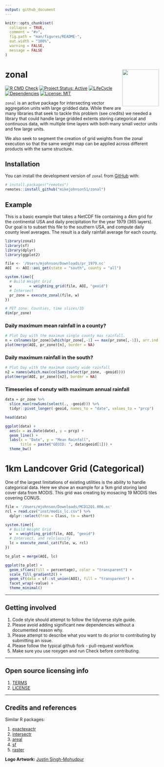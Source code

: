 ```yaml
---
output: github_document
---
```


<!-- README.md is generated from README.Rmd. Please edit that file -->

```r
knitr::opts_chunk$set(
  collapse = TRUE,
  comment = "#>",
  fig.path = "man/figures/README-",
  out.width = "100%",
  warning = FALSE,
  message = FALSE
)
```

# zonal <img src="man/figures/logo.png" align="right" alt="" width="120" />

<!-- badges: start -->
[![R CMD Check](https://github.com/mikejohnson51/zonal/actions/workflows/R-CMD-check.yaml/badge.svg)](https://github.com/mikejohnson51/zonal/actions/workflows/R-CMD-check.yaml)
[![Project Status: Active](https://www.repostatus.org/badges/latest/active.svg)](https://www.repostatus.org/#active)
[![LifeCycle](man/figures/lifecycle/lifecycle-experimental.svg)](https://lifecycle.r-lib.org/articles/stages.html#experimental)
[![Dependencies](https://img.shields.io/badge/dependencies-9/27-orange?style=flat)](#)
[![License: MIT](https://img.shields.io/badge/License-MIT-yellow.svg)](https://choosealicense.com/licenses/mit/)
<!-- badges: end -->

`zonal` is an active package for intersecting vector aggregation units with large gridded data. While there are many libraries that seek to tackle this problem (see credits) we needed a library that could handle large gridded extents storing categorical and continuous data, with multiple time layers with both many small vector units and few large units.

We also seek to segment the creation of grid weights from the zonal execution so that the same weight map can be applied across different products with the same structure.

## Installation

You can install the development version of `zonal` from [GitHub](https://github.com/) with:

``` r
# install.packages("remotes")
remotes::install_github("mikejohnson51/zonal")
```
## Example

This is a basic example that takes a NetCDF file containing a 4km grid for the continental USA and daily precipitation for the year 1979 (365 layers). Our goal is to subset this file to the southern USA, and compute daily county level averages. The result is a daily rainfall average for each county.

```r
library(zonal)
library(sf)
library(dplyr)
library(ggplot2)

file <- '/Users/mjohnson/Downloads/pr_1979.nc'
AOI  <- AOI::aoi_get(state = "south", county = "all") 

system.time({
  # Build Weight Grid
  w        = weighting_grid(file, AOI, "geoid")
  # Intersect
  pr_zone = execute_zonal(file, w)
})

# PET zone: Counties, time slices/ID
dim(pr_zone)
```

### Daily maximum mean rainfall in a county?

```r
# Plot Day with the maximum single county max rainfall.
n = colnames(pr_zone)[which(pr_zone[,-1] == max(pr_zone[,-1]), arr.ind = TRUE)[2] + 1]
plot(merge(AOI, pr_zone)[n], border = NA)
```

### Daily maximum rainfall in the south?

```r
# Plot Day with the maximum county wide rainfall
n2 = names(which.max(colSums(select(pr_zone, -geoid))))
plot(merge(AOI, pr_zone)[n2], border = NA)
```

### Timeseries of conuty with maximum annual rainfall

```r
data = pr_zone %>% 
  slice_max(rowSums(select(., -geoid))) %>% 
  tidyr::pivot_longer(-geoid, names_to = "date", values_to = "prcp") 

head(data)
```

```r
ggplot(data) +
  aes(x = as.Date(date), y = prcp) + 
  geom_line() + 
  labs(x = "Date", y = "Mean Rainfall",
       title = paste("GEOID: ", data$geoid[1])) +
  theme_bw()
```

# 1km Landcover Grid (Categorical)

One of the largest limitations of existing utilities is the ability to handle categorical data. Here we show an example for a 1km grid storing land cover data from MODIS. This grid was creating by mosacing 19 MODIS tiles covering CONUS.

```r
file = '/Users/mjohnson/Downloads/MCD12Q1.006.nc'
rcl = read.csv("inst/modis_lc.csv") %>% 
  dplyr::select(from = Class, to = short)

system.time({
  # Build Weight Grid
  w  = weighting_grid(file, AOI, "geoid")
  # Intersect, and relclassify
  lc = execute_zonal_cat(file, w, rcl)
})
```

```r
to_plot = merge(AOI, lc)

ggplot(to_plot) + 
  geom_sf(aes(fill = percentage), color = "transparent") + 
  scale_fill_gradient2() +
  geom_sf(data = sf::st_union(AOI), fill = "transparent") + 
  facet_wrap(~value) + 
  theme_minimal()
```

----

## Getting involved

1. Code style should attempt to follow the tidyverse style guide.
2. Please avoid adding significant new dependencies without a documented reason why.
3. Please attempt to describe what you want to do prior to contributing by submitting an issue.
4. Please follow the typical github fork - pull-request workflow.
5. Make sure you use roxygen and run Check before contributing.

----

## Open source licensing info
1. [TERMS](TERMS.md)
2. [LICENSE](LICENSE)

----

## Credits and references

Similar R packages:

1. [exactexactr](https://github.com/isciences/exactextractr)
2. [intersectr](https://github.com/USGS-R/intersectr)
3. [areal](https://github.com/slu-openGIS/areal)
4. [sf](https://github.com/r-spatial/sf)
5. [raster](https://github.com/rspatial/raster)

**Logo Artwork:** [Justin Singh-Mohudpur](https://www.justinsingh.me/about/)
